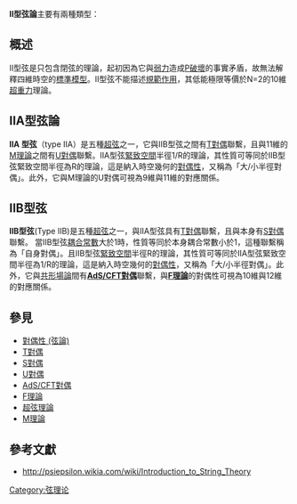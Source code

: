 '''II型弦論'''主要有兩種類型：

==概述==
II型弦是只包含閉弦的理論，起初因為它與[[弱力|弱力]]造成[[宇稱不守恆|P破壞]]的事實矛盾，故無法解釋四維時空的[[標準模型|標準模型]]。II型弦不能描述[[規範理論|規範作用]]，其低能極限等價於N=2的10維[[超重力|超重力]]理論。

==IIA型弦論==
'''IIA 型弦'''（type IIA）是五種[[超弦|超弦]]之一，它與IIB型弦之間有[[T對偶|T對偶]]聯繫，且與11維的[[M理論|M理論]]之間有[[U對偶|U對偶]]聯繫。IIA型弦[[緊致空間|緊致空間]]半徑1/R的理論，其性質可等同於IIB型弦緊致空間半徑為R的理論，這是納入時空幾何的[[對偶性_(弦論)|對偶性]]，又稱為「大/小半徑對偶」。此外，它與M理論的U對偶可視為9維與11維的對應關係。

==IIB型弦==
'''IIB型弦'''(Type IIB)是五種[[超弦|超弦]]之一，與IIA型弦具有[[T對偶|T對偶]]聯繫，且與本身有[[S對偶|S對偶]]聯繫。
當IIB型弦[[耦合常數|耦合常數]]大於1時，性質等同於本身耦合常數小於1，這種聯繫稱為「自身對偶」。且IIB型弦[[緊致空間|緊致空間]]半徑R的理論，其性質可等同於IIA型弦緊致空間半徑為1/R的理論，這是納入時空幾何的[[對偶性_(弦論)|對偶性]]，又稱為「大/小半徑對偶」。此外，它與[[共形場論|共形場論]]間有'''[[AdS/CFT對偶|AdS/CFT對偶]]'''聯繫，與'''[[F理論|F理論]]'''的對偶性可視為10維與12維的對應關係。

==參見==
*[[對偶性_(弦論)|對偶性 (弦論)]]
*[[T對偶|T對偶]]
*[[S對偶|S對偶]]
*[[U對偶|U對偶]]
*[[AdS/CFT對偶|AdS/CFT對偶]]
*[[F理論|F理論]]
*[[超弦理論|超弦理論]]
*[[M理論|M理論]]

==參考文獻==
* http://psiepsilon.wikia.com/wiki/Introduction_to_String_Theory {{Wayback|url=http://psiepsilon.wikia.com/wiki/Introduction_to_String_Theory |date=20160207110951 }}

{{弦理论}}

{{DEFAULTSORT:第二型弦理論}}
[[Category:弦理论|Category:弦理论]]


{{Physics-stub}}